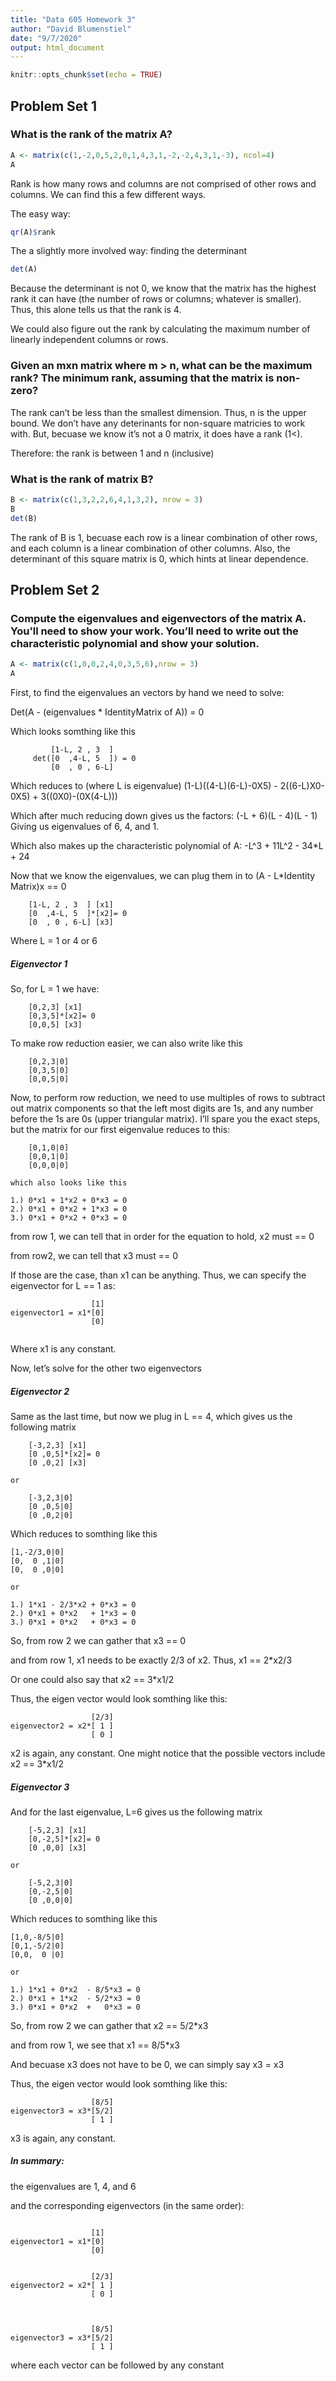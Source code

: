 ---
title: "Data 605 Homework 3"
author: "David Blumenstiel"
date: "9/7/2020"
output: html_document
---

```{r setup, include=FALSE}
knitr::opts_chunk$set(echo = TRUE)
```



## Problem Set 1

### What is the rank of the matrix A?


```{r}
A <- matrix(c(1,-2,0,5,2,0,1,4,3,1,-2,-2,4,3,1,-3), ncol=4)
A
```
Rank is how many rows and columns are not comprised of other rows and columns.  We can find this a few different ways.

The easy way:
```{r}
qr(A)$rank
```

The a slightly more involved way:  finding the determinant
```{r}
det(A)
```

Because the determinant is not 0, we know that the matrix has the highest rank it can have (the number of rows or columns; whatever is smaller).  Thus, this alone tells us that the rank is 4.

We could also figure out the rank by calculating the maximum number of linearly independent columns or rows.


### Given an mxn matrix where m > n, what can be the maximum rank? The minimum rank, assuming that the matrix is non-zero?

The rank can't be less than the smallest dimension.  Thus, n is the upper bound.
We don't have any deterinants for non-square matricies to work with.
But, becuase we know it's not a 0 matrix, it does have a rank (1<).

Therefore: the rank is between 1 and n (inclusive)

### What is the rank of matrix B?
```{r}
B <- matrix(c(1,3,2,2,6,4,1,3,2), nrow = 3)
B
det(B)
```
The rank of B is 1, becuase each row is a linear combination of other rows, and each column is a linear combination of other columns.
Also, the determinant of this square matrix is 0, which hints at linear dependence.


## Problem Set 2

### Compute the eigenvalues and eigenvectors of the matrix A. You’ll need to show your work. You’ll need to write out the characteristic polynomial and show your solution.

```{r}
A <- matrix(c(1,0,0,2,4,0,3,5,6),nrow = 3)
A
```
First, to find the eigenvalues an vectors by hand we need to solve:

Det(A - (eigenvalues * IdentityMatrix of A)) = 0

Which looks somthing like this
```{}
         [1-L, 2 , 3  ]
     det([0  ,4-L, 5  ]) = 0
         [0  , 0 , 6-L]
```
Which reduces to (where L is eigenvalue)
(1-L)((4-L)(6-L)-0X5) - 2((6-L)X0-0X5) + 3((0X0)-(0X(4-L)))
 
Which after much reducing down gives us the factors: 
(-L + 6)(L - 4)(L - 1)
Giving us eigenvalues of 6, 4, and 1.

Which also makes up the characteristic polynomial of A: 
-L^3 + 11L^2 - 34*L + 24


Now that we know the eigenvalues, we can plug them in to (A - L*Identity Matrix)x == 0
```{}
    [1-L, 2 , 3  ] [x1]
    [0  ,4-L, 5  ]*[x2]= 0
    [0  , 0 , 6-L] [x3]
```
Where L = 1 or 4 or 6

##### Eigenvector 1

So, for L = 1 we have:
```{}
    [0,2,3] [x1]
    [0,3,5]*[x2]= 0
    [0,0,5] [x3]

```
    
To make row reduction easier, we can also write like this
```{}
    [0,2,3|0]
    [0,3,5|0]
    [0,0,5|0]
```

Now, to perform row reduction, we need to use multiples of rows to subtract out matrix components so that the left most digits are 1s, and any number before the 1s are 0s (upper triangular matrix).  I'll spare you the exact steps, but the matrix for our first eigenvalue reduces to this:
```{}
    [0,1,0|0]
    [0,0,1|0]
    [0,0,0|0]
    
which also looks like this

1.) 0*x1 + 1*x2 + 0*x3 = 0
2.) 0*x1 + 0*x2 + 1*x3 = 0
3.) 0*x1 + 0*x2 + 0*x3 = 0
```
from row 1, we can tell that in order for the equation to hold, x2 must == 0

from row2, we can tell that x3 must == 0

If those are the case, than x1 can be anything.  Thus, we can specify the eigenvector for L == 1 as:
```{}
                  [1]
eigenvector1 = x1*[0]
                  [0]
                  
```
Where x1 is any constant.

Now, let's solve for the other two eigenvectors

##### Eigenvector 2

Same as the last time, but now we plug in L == 4, which gives us the following matrix
```{}
    [-3,2,3] [x1]
    [0 ,0,5]*[x2]= 0
    [0 ,0,2] [x3]
    
or 

    [-3,2,3|0]
    [0 ,0,5|0]
    [0 ,0,2|0]

```

Which reduces to somthing like this
```{}
[1,-2/3,0|0]
[0,  0 ,1|0]
[0,  0 ,0|0]

or

1.) 1*x1 - 2/3*x2 + 0*x3 = 0
2.) 0*x1 + 0*x2   + 1*x3 = 0
3.) 0*x1 + 0*x2   + 0*x3 = 0

```
So, from row 2 we can gather that x3 == 0

and from row 1, x1 needs to be exactly 2/3 of x2.  Thus, x1 == 2*x2/3

Or one could also say that x2 == 3*x1/2

Thus, the eigen vector would look somthing like this:
```{}
                  [2/3]
eigenvector2 = x2*[ 1 ]
                  [ 0 ]

```
x2 is again, any constant.  One might notice that the possible vectors include x2 == 3*x1/2

##### Eigenvector 3


And for the last eigenvalue, L=6 gives us the following matrix
```{}
    [-5,2,3] [x1]
    [0,-2,5]*[x2]= 0
    [0 ,0,0] [x3]
    
or 

    [-5,2,3|0]
    [0,-2,5|0]
    [0 ,0,0|0]

```

Which reduces to somthing like this
```{}
[1,0,-8/5|0]
[0,1,-5/2|0]
[0,0,  0 |0]

or

1.) 1*x1 + 0*x2  - 8/5*x3 = 0
2.) 0*x1 + 1*x2  - 5/2*x3 = 0
3.) 0*x1 + 0*x2  +   0*x3 = 0

```
So, from row 2 we can gather that x2 == 5/2*x3

and from row 1, we see that x1 == 8/5*x3

And becuase x3 does not have to be 0, we can simply say x3 = x3

Thus, the eigen vector would look somthing like this:
```{}
                  [8/5]
eigenvector3 = x3*[5/2]
                  [ 1 ]

```
x3 is again, any constant.


##### In summary:

the eigenvalues are 1, 4, and 6

and the corresponding eigenvectors (in the same order):
```{}
      
                  [1]
eigenvector1 = x1*[0]
                  [0]      
      
      
                  [2/3]
eigenvector2 = x2*[ 1 ]
                  [ 0 ]      
      
      
      
                  [8/5]
eigenvector3 = x3*[5/2]
                  [ 1 ]

```
where each vector can be followed by any constant





